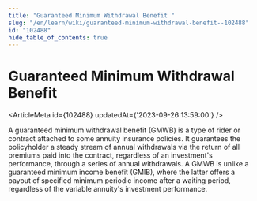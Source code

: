 ```yaml
---
title: "Guaranteed Minimum Withdrawal Benefit "
slug: "/en/learn/wiki/guaranteed-minimum-withdrawal-benefit--102488"
id: "102488"
hide_table_of_contents: true
---
```



# Guaranteed Minimum Withdrawal Benefit 

<ArticleMeta id={102488} updatedAt={'2023-09-26 13:59:00'} />
<div className='border-solid border-b border-t-0 my-4 border-[var(--ifm-color-gray-300)]' />

A guaranteed minimum withdrawal benefit (GMWB) is a type of rider or contract attached to some annuity insurance policies. It guarantees the policyholder a steady stream of annual withdrawals via the return of all premiums paid into the contract, regardless of an investment's performance, through a series of annual withdrawals. A GMWB is unlike a guaranteed minimum income benefit (GMIB), where the latter offers a payout of specified minimum periodic income after a waiting period, regardless of the variable annuity's investment performance.
